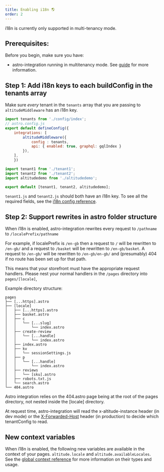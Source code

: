 ```yaml
---
title: Enabling i18n 🌎 
order: 2
---
```



<Aside type="note">
    i18n is currently only supported in multi-tenancy mode.
</Aside>

## Prerequisites:

Before you begin, make sure you have: 

- astro-integration running in multitenancy mode. See [guide](../getting-started/#multitenancy) for more information.

## Step 1: Add i18n keys to each buildConfig in the tenants array

Make sure *every* tenant in the `tenants` array that you are passing to `altitudeMiddleware` has an i18n key.

```js
import tenants from './config/index';
// astro.config.js
export default defineConfig({
    integrations: [
        altitudeMiddleware({
            config : tenants,
            api: { enabled: true, graphql: gqlIndex }
        }),
    ],
    })
```

```js
import tenant1 from './tenant1';
import tenant2 from './tenant2';
import altitudedemo from './altitudedemo';

export default [tenant1, tenant2, altitudedemo];
```

`tenant1.js` and `tenant2.js` should both have an i18n key. To see all the required fields, see the [i18n config reference](docs/astro-integration/v2.0.0/reference/config/#i18n).

## Step 2: Support rewrites in astro folder structure

When i18n is enabled, astro-integration rewrites every request to `/pathname` to `/localePrefix/pathname` 

<Aside type="note">

For example, if localePrefix is `/en-gb` then a request to `/` will be rewritten to `/en-gb/` and a request to `/basket` will be rewritten to `/en-gb/basket`. A request to `/en-gb/` will be rewritten to `/en-gb/en-gb/` and (presumably) 404 if no route has been set up for that path.

</Aside>

This means that your storefront must have the appropriate request handlers. Please nest your normal handlers in the `/pages` directory into `pages/[locale]`, 

Example directory structure:

```text
pages
├── [...https].astro
├── [locale]
│   ├── [...https].astro
│   ├── basket.astro
│   ├── c
│   │   └── [...slug]
│   │       └── index.astro
│   ├── create-review
│   │   └── [...handle]
│   │       └── index.astro
│   ├── index.astro
│   ├── kv
│   │   └── sessionSettings.js
│   ├── p
│   │   └── [...handle]
│   │       └── index.astro
│   ├── reviews
│   │   └── [sku].astro
│   ├── robots.txt.js
│   └── search.astro
└── 404.astro
```

<Aside type="note">

Astro integration relies on the 404.astro page being at the root of the pages directory, not nested inside the [locale] directory.

</Aside>



At request time, astro-integration will read the x-altitude-instance header (in dev mode) or the [X-Forwarded-Host](https://developer.mozilla.org/en-US/docs/Web/HTTP/Reference/Headers/X-Forwarded-Host) header (in production) to decide which tenantConfig to read.


## New context variables

When i18n is enabled, the following new variables are available in the context of your pages. `altitude.locale` and `altitude.availableLocales`. See the [global context reference](../reference/global-context) for more information on their types and usage.

